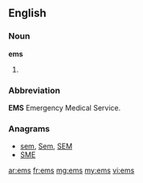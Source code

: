 {{also|Ems}}
==English==

===Noun===
'''ems'''
# {{plural of|[[em]]}}

===Abbreviation===
'''EMS'''
Emergency Medical Service.

===Anagrams===
* [[sem#English|sem]], [[Sem#English|Sem]], [[SEM#English|SEM]]
* [[SME#English|SME]]

[[ar:ems]]
[[fr:ems]]
[[mg:ems]]
[[my:ems]]
[[vi:ems]]